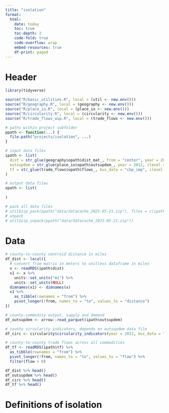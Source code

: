 ```yaml
---
title: "isolation"
format:
  html:
    date: today
    toc: true
    toc-depth: 2
    code-fold: true
    code-overflow: wrap
    embed-resources: true
    df-print: paged
---
```


# Header

```r
library(tidyverse)

source("R/basic_utilities.R", local = (util <- new.env()))
source("R/geography.R", local = (geography <- new.env()))
source("R/place_io.R", local = (place_io <- new.env()))
source("R/circularity.R", local = (circularity <- new.env()))
source("R/trade_flows_wip.R", local = (trade_flows <- new.env()))

# paths within project subfolder
ppath <- function(...) {
  file.path("projects/isolation", ...)
}

# input data files
ipath <- list(
  dist = str_glue(geography$opath$dist_mat_, from = "center", year = 2013, cbsa = FALSE),
  outsupdem = str_glue(place_io$opath$outsupdem_, year = 2012, ilevel = "det", bus_data = "cbp_imp"),
  tf = str_glue(trade_flows$opath$flows_, bus_data = "cbp_imp", ilevel = "det", year = 2012, ind_code = "all_industries")
)

# output data files
opath <- list(
  
)

# pack all data files
# util$zip_pack(ppath("data/datacache_2025-05-21.zip"), files = c(ipath, opath))
# unpack
# util$zip_unpack(ppath("data/datacache_2025-05-21.zip"))

```


# Data


```r
# county-to-county centroid distance in miles
df_dist <- local({
  # convert from matrix in meters to unitless dataframe in miles
  x <- readRDS(ipath$dist)
  x1 <- x %>%
    units::set_units("mi") %>%
    units::set_units(NULL)
  dimnames(x1) <- dimnames(x)
  x1 %>%
    as_tibble(rownames = "from") %>%
    pivot_longer(!from, names_to = "to", values_to = "distance")
})

# county-commodity output, supply and demand
df_outsupdem <- arrow::read_parquet(ipath$outsupdem)

# county circularity indicators, depends on outsupdem data file
df_circ <- circularity$circularity_indicators(year = 2012, bus_data = "cbp_imp")

# county-to-county trade flows across all commodities
df_tf <- readRDS(ipath$tf) %>%
  as_tibble(rownames = "from") %>%
  pivot_longer(!from, names_to = "to", values_to = "flow") %>%
  filter(flow > 0)

df_dist %>% head()
df_outsupdem %>% head()
df_circ %>% head()
df_tf %>% head()

```


# Definitions of isolation


```r

```




